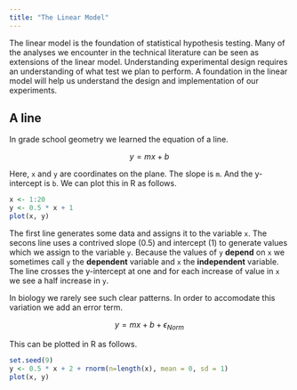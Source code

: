```yaml
---
title: "The Linear Model"
---
```



The linear model is the foundation of statistical hypothesis testing.
Many of the analyses we encounter in the technical literature can be seen as extensions of the linear model.
Understanding experimental design requires an understanding of what test we plan to perform.
A foundation in the linear model will help us understand the design and implementation of our experiments.


## A line


In grade school geometry we learned the equation of a line.

$$
y = mx + b
$$


Here, `x` and `y` are coordinates on the plane.
The slope is `m`.
And the y-intercept is `b`.
We can plot this in R as follows.


```r
x <- 1:20
y <- 0.5 * x + 1
plot(x, y)
```


The first line generates some data and assigns it to the variable `x`.
The secons line uses a contrived slope (0.5) and intercept (1) to generate values which we assign to the variable `y`.
Because the values of `y` **depend** on `x` we sometimes call `y` the **dependent** variable and `x` the **independent** variable.
The line crosses the y-intercept at one and for each increase of value in `x` we see a half increase in `y`.


In biology we rarely see such clear patterns.
In order to accomodate this variation we add an error term.

$$
y = mx + b + \epsilon_{Norm}
$$


This can be plotted in R as follows.


```r
set.seed(9)
y <- 0.5 * x + 2 + rnorm(n=length(x), mean = 0, sd = 1)
plot(x, y)
```




